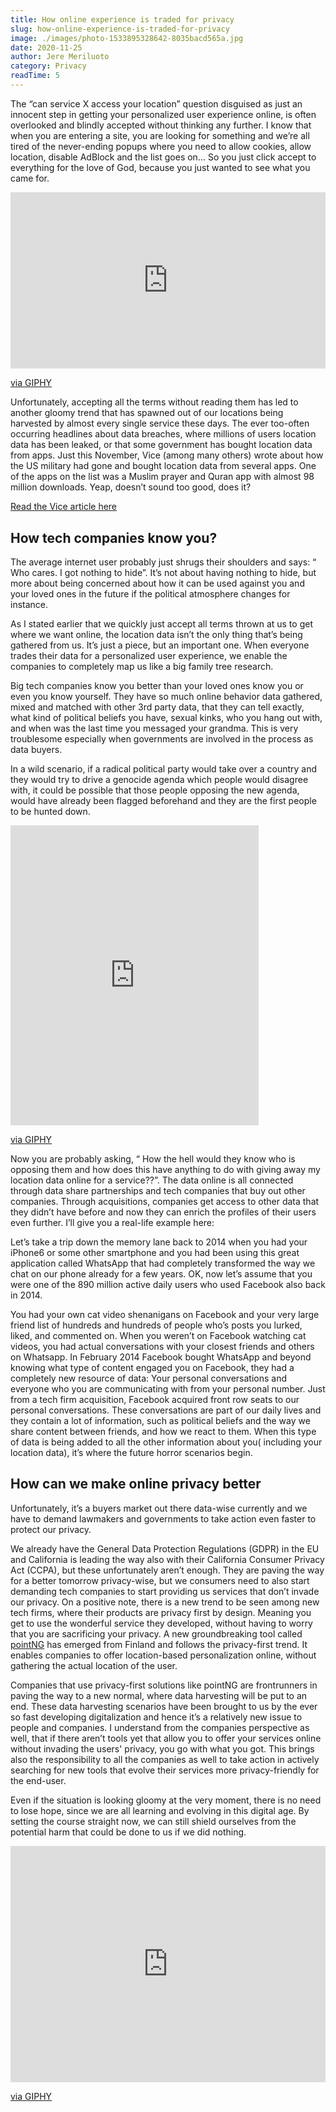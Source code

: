 ```yaml
---
title: How online experience is traded for privacy
slug: how-online-experience-is-traded-for-privacy
image: ./images/photo-1533895328642-8035bacd565a.jpg
date: 2020-11-25
author: Jere Meriluoto
category: Privacy
readTime: 5
---
```



The “can service X access your location” question disguised as just an innocent step in getting your personalized user experience online, is often overlooked and blindly accepted without thinking any further. I know that when you are entering a site, you are looking for something and we’re all tired of the never-ending popups where you need to allow cookies, allow location, disable AdBlock and the list goes on... So you just click accept to everything for the love of God, because you just wanted to see what you came for. 

<div style="width:100%;height:0;padding-bottom:56%;position:relative;"><iframe src="https://giphy.com/embed/yx400dIdkwWdsCgWYp" width="100%" height="100%" style="position:absolute" frameBorder="0" class="giphy-embed" allowFullScreen></iframe></div><p><a href="https://giphy.com/gifs/yx400dIdkwWdsCgWYp">via GIPHY</a></p>

Unfortunately, accepting all the terms without reading them has led to another gloomy trend that has spawned out of our locations being harvested by almost every single service these days. The ever too-often occurring headlines about data breaches, where millions of users location data has been leaked, or that some government has bought location data from apps. Just this November, Vice (among many others) wrote about how the US military had gone and bought location data from several apps. One of the apps on the list was a Muslim prayer and Quran app with almost 98 million downloads. Yeap, doesn’t sound too good, does it?

<a href="https://www.vice.com/en/article/jgqm5x/us-military-location-data-xmode-locate-x" target="_blank">Read the Vice article here</a>

## How tech companies know you?

The average internet user probably just shrugs their shoulders and says: “ Who cares. I got nothing to hide”. It’s not about having nothing to hide, but more about being concerned about how it can be used against you and your loved ones in the future if the political atmosphere changes for instance.

As I stated earlier that we quickly just accept all terms thrown at us to get where we want online, the location data isn’t the only thing that’s being gathered from us. It’s just a piece, but an important one. When everyone trades their data for a personalized user experience, we enable the companies to completely map us like a big family tree research. 

Big tech companies know you better than your loved ones know you or even you know yourself. They have so much online behavior data gathered, mixed and matched with other 3rd party data, that they can tell exactly, what kind of political beliefs you have, sexual kinks, who you hang out with, and when was the last time you messaged your grandma. This is very troublesome especially when governments are involved in the process as data buyers. 

In a wild scenario, if a radical political party would take over a country and they would try to drive a genocide agenda which people would disagree with, it could be possible that those people opposing the new agenda, would have already been flagged beforehand and they are the first people to be hunted down.

<iframe src="https://giphy.com/embed/RILsqUte1MME7TzQJ9" width="397" height="480" frameBorder="0" class="giphy-embed" allowFullScreen></iframe><p><a href="https://giphy.com/gifs/what-guy-white-blinking-RILsqUte1MME7TzQJ9">via GIPHY</a></p>

Now you are probably asking, “ How the hell would they know who is opposing them and how does this have anything to do with giving away my location data online for a service??”. The data online is all connected through data share partnerships and tech companies that buy out other companies. Through acquisitions, companies get access to other data that they didn’t have before and now they can enrich the profiles of their users even further. I’ll give you a real-life example here:

Let’s take a trip down the memory lane back to 2014 when you had your iPhone6 or some other smartphone and you had been using this great application called WhatsApp that had completely transformed the way we chat on our phone already for a few years. OK, now let’s assume that you were one of the 890 million active daily users who used Facebook also back in 2014.

You had your own cat video shenanigans on Facebook and your very large friend list of hundreds and hundreds of people who’s posts you lurked, liked, and commented on. When you weren’t on Facebook watching cat videos, you had actual conversations with your closest friends and others on Whatsapp. In February 2014 Facebook bought WhatsApp and beyond knowing what type of content engaged you on Facebook, they had a completely new resource of data: Your personal conversations and everyone who you are communicating with from your personal number. Just from a tech firm acquisition, Facebook acquired front row seats to our personal conversations. These conversations are part of our daily lives and they contain a lot of information, such as political beliefs and the way we share content between friends, and how we react to them. When this type of data is being added to all the other information about you( including your location data), it’s where the future horror scenarios begin. 

## How can we make online privacy better

Unfortunately, it’s a buyers market out there data-wise currently and we have to demand lawmakers and governments to take action even faster to protect our privacy.

We already have the General Data Protection Regulations (GDPR) in the EU and California is leading the way also with their California Consumer Privacy Act (CCPA), but these unfortunately aren’t enough. They are paving the way for a better tomorrow privacy-wise, but we consumers need to also start demanding tech companies to start providing us services that don’t invade our privacy. On a positive note, there is a new trend to be seen among new tech firms, where their products are privacy first by design. Meaning you get to use the wonderful service they developed, without having to worry that you are sacrificing your privacy. A new groundbreaking tool called <a href="https://www.pointng.io" target="">pointNG</a> has emerged from Finland and follows the privacy-first trend. It enables companies to offer location-based personalization online, without gathering the actual location of the user.

Companies that use privacy-first solutions like pointNG are frontrunners in paving the way to a new normal, where data harvesting will be put to an end. These data harvesting scenarios have been brought to us by the ever so fast developing digitalization and hence it’s a relatively new issue to people and companies. I understand from the companies perspective as well, that if there aren’t tools yet that allow you to offer your services online without invading the users' privacy, you go with what you got. This brings also the responsibility to all the companies as well to take action in actively searching for new tools that evolve their services more privacy-friendly for the end-user.

Even if the situation is looking gloomy at the very moment, there is no need to lose hope, since we are all learning and evolving in this digital age. By setting the course straight now, we can still shield ourselves from the potential harm that could be done to us if we did nothing.

<div style="width:100%;height:0;padding-bottom:75%;position:relative;"><iframe src="https://giphy.com/embed/XreQmk7ETCak0" width="100%" height="100%" style="position:absolute" frameBorder="0" class="giphy-embed" allowFullScreen></iframe></div><p><a href="https://giphy.com/gifs/retro-thumbs-up-XreQmk7ETCak0">via GIPHY</a></p>